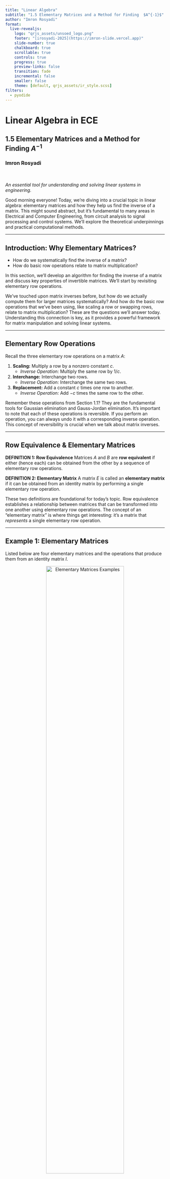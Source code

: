 ```yaml
---
title: "Linear Algebra"
subtitle: "1.5 Elementary Matrices and a Method for Finding  $A^{-1}$"
author: "Imron Rosyadi"
format:
  live-revealjs:
    logo: "qrjs_assets/unsoed_logo.png"
    footer: "[irosyadi-2025](https://imron-slide.vercel.app)"
    slide-number: true
    chalkboard: true
    scrollable: true
    controls: true
    progress: true
    preview-links: false
    transition: fade
    incremental: false
    smaller: false
    theme: [default, qrjs_assets/ir_style.scss]
filters:
  - pyodide
---
```


# Linear Algebra in ECE
## 1.5 Elementary Matrices and a Method for Finding $A^{-1}$

### Imron Rosyadi

<br>
<br>
*An essential tool for understanding and solving linear systems in engineering.*

::: {.notes}
Good morning everyone! Today, we're diving into a crucial topic in linear algebra: elementary matrices and how they help us find the inverse of a matrix. This might sound abstract, but it's fundamental to many areas in Electrical and Computer Engineering, from circuit analysis to signal processing and control systems. We'll explore the theoretical underpinnings and practical computational methods.
:::

---

## Introduction: Why Elementary Matrices?

*   How do we systematically find the inverse of a matrix?
*   How do basic row operations relate to matrix multiplication?

In this section, we'll develop an algorithm for finding the inverse of a matrix and discuss key properties of invertible matrices. We'll start by revisiting elementary row operations.

::: {.notes}
We've touched upon matrix inverses before, but how do we actually compute them for larger matrices systematically? And how do the basic row operations that we've been using, like scaling a row or swapping rows, relate to matrix multiplication? These are the questions we'll answer today. Understanding this connection is key, as it provides a powerful framework for matrix manipulation and solving linear systems.
:::

---

## Elementary Row Operations

Recall the three elementary row operations on a matrix $A$:

1.  **Scaling:** Multiply a row by a nonzero constant $c$.
    *   *Inverse Operation:* Multiply the same row by $1/c$.
2.  **Interchange:** Interchange two rows.
    *   *Inverse Operation:* Interchange the same two rows.
3.  **Replacement:** Add a constant $c$ times one row to another.
    *   *Inverse Operation:* Add $-c$ times the same row to the other.

:::: {.notes}
Remember these operations from Section 1.1? They are the fundamental tools for Gaussian elimination and Gauss-Jordan elimination. It's important to note that each of these operations is reversible. If you perform an operation, you can always undo it with a corresponding inverse operation. This concept of reversibility is crucial when we talk about matrix inverses.
::::

---

## Row Equivalence & Elementary Matrices

**DEFINITION 1: Row Equivalence**
Matrices $A$ and $B$ are **row equivalent** if either (hence each) can be obtained from the other by a sequence of elementary row operations.

**DEFINITION 2: Elementary Matrix**
A matrix $E$ is called an **elementary matrix** if it can be obtained from an identity matrix by performing a single elementary row operation.

::: {.notes}
These two definitions are foundational for today's topic. Row equivalence establishes a relationship between matrices that can be transformed into one another using elementary row operations. The concept of an "elementary matrix" is where things get interesting: it's a matrix that *represents* a single elementary row operation.
:::

---

## Example 1: Elementary Matrices

Listed below are four elementary matrices and the operations that produce them from an identity matrix $I$.

<p align="center">
  <img src="https://cdn-mineru.openxlab.org.cn/result/2025-08-19/d28de157-cffb-4586-85b2-10e6c17e5d20/37bf5ddf1b6d900ee27a546893743db2089ea1ac3abe9e4f5339237b15e3007e.jpg" alt="Elementary Matrices Examples" style="width:70%;">
</p>

::: {.notes}
Here you can see concrete examples.
The first matrix on the left is formed by multiplying the second row of $I_3$ by 7.
The second, by swapping the first and third rows of $I_3$.
The third, by adding -2 times the first row to the third row of $I_3$.
And the fourth, by multiplying the first row of $I_2$ by 1.
Notice how they all originate from an identity matrix and correspond to one specific elementary row operation.
:::

---

## Theorem 1.5.1: Row Operations by Matrix Multiplication

If the elementary matrix $E$ results from performing a certain row operation on $I_m$ and if $A$ is an $m \times n$ matrix, then the product $EA$ is the matrix that results when this same row operation is performed on $A$.

This is a powerful result: **performing a row operation on $A$ is equivalent to multiplying $A$ by an elementary matrix from the left.**

::: {.notes}
This theorem is a game-changer. It means that seemingly simple row operations, which we've performed directly on matrices, can actually be represented as matrix multiplications. This connection is super important because it allows us to analyze complicated sequences of row operations using the algebra of matrices. Later, we will see how this concept has profound implications for understanding matrix invertibility and factorization in signal processing or control systems.
:::

---

## Example 2: Using Elementary Matrices

Consider the matrix:
$$
A = \left[ \begin{array}{rrrr}1 & 0 & 2 & 3 \\ 2 & -1 & 3 & 6 \\ 1 & 4 & 4 & 0 \end{array} \right]
$$

And the elementary matrix:
$$
E = \left[ \begin{array}{lll}1 & 0 & 0 \\ 0 & 1 & 0 \\ 3 & 0 & 1 \end{array} \right]
$$

$E$ results from adding 3 times the first row of $I_3$ to its third row.

The product $EA$ is:

$$
EA = \left[ \begin{array}{rrrr}1 & 0 & 2 & 3 \\ 2 & -1 & 3 & 6 \\ 4 & 4 & 10 & 9 \end{array} \right]
$$

This is precisely what you get by adding 3 times row 1 of $A$ to row 3 of $A$.

::: {.notes}
Let's see this in action. We have matrix A and elementary matrix E. E was formed by taking I3 and adding 3 times its first row to its third row.
Now, if we explicitly multiply E by A, we get a new matrix. If you look closely, you'll see that this new matrix is exactly what you would get if you performed that same row operation (add 3 times row 1 to row 3) directly on matrix A. This example beautifully illustrates Theorem 1.5.1.
While we often perform row operations directly in practice, understanding this matrix multiplication equivalent is crucial for theoretical proofs and more advanced matrix decompositions.
:::

---

## Example 2: Python Demonstration

Let's compute $EA$.

```.pyodide
#| max-lines: 12
import numpy as np

A = np.array([
    [1, 0, 2, 3],
    [2, -1, 3, 6],
    [1, 4, 4, 0]
])

E = np.array([
    [1, 0, 0],
    [0, 1, 0],
    [3, 0, 1]
])

EA = np.dot(E, A)
print("Matrix A:\n", A)
print("\nElementary Matrix E:\n", E)
print("\nProduct EA:\n", EA)
```

The result of `EA` confirms the effect of adding 3 times the first row of $A$ to the third row.

::: {.notes}
Now, let's confirm this using a live Python environment right here in our presentation. We'll use the `numpy` library, which is a staple in ECE for numerical computations. We define our matrix A and our elementary matrix E. Then, a simple `np.dot(E, A)` gives us the product. You can see how the third row of the resulting matrix accurately reflects the row operation. This hands-on computation reinforces the theorem.
:::

---

## Inverse Operations

For every elementary matrix $E$, there's an inverse elementary row operation that transforms $E$ back to the identity matrix $I$.

:::: {.columns}
::: {.column width="50%"}
**Row Operation on $I$ That Produces $E$**

*   Multiply row $i$ by $c \neq 0$
*   Interchange rows $i$ and $j$
*   Add $c$ times row $i$ to row $j$
:::
::: {.column width="50%"}
**Row Operation on $E$ That Reproduces $I$**

*   Multiply row $i$ by $1/c$
*   Interchange rows $i$ and $j$
*   Add $-c$ times row $i$ to row $j$
:::
::::

::: {.notes}
We discussed this briefly earlier: every elementary row operation has an inverse. This table summarizes those inverse operations. For example, if you scaled a row by $c$, you can undo it by scaling it by $1/c$. If you swapped two rows, swapping them again undoes the operation. And if you added $c$ times one row to another, you undo it by adding $-c$ times that same row. This reversibility leads us to an important theorem about elementary matrices themselves.
:::

---

## Theorem 1.5.2: Invertibility of Elementary Matrices

Every elementary matrix is **invertible**, and its inverse is also an elementary matrix.

This theorem is a building block for many results that follow.

::: {.notes}
This theorem is quite intuitive given what we just saw. Since every elementary row operation is reversible by another elementary row operation, and elementary matrices *represent* these operations, it logically follows that elementary matrices must be invertible. And furthermore, their inverse is also an elementary matrix. This is not just a theoretical curiosity; it's a critical property that enables us to express any invertible matrix as a product of elementary matrices, which is a powerful concept in areas like digital signal processing and control system design.
:::

---

## Theorem 1.5.3: Equivalent Statements

If $A$ is an $n \times n$ matrix, then the following statements are equivalent (all true or all false):

(a) $A$ is invertible.
(b) $A\mathbf{x} = \mathbf{0}$ has only the trivial solution ($\mathbf{x}=\mathbf{0}$).
(c) The reduced row echelon form (RREF) of $A$ is $I_n$.
(d) $A$ is expressible as a product of elementary matrices.

This theorem connects seemingly diverse ideas in linear algebra!

::: {.notes}
Now we come to one of the most significant theorems in introductory linear algebra: the Equivalent Statements Theorem. This theorem beautifully ties together concepts we've already learned and new ones like elementary matrices. It tells us that these four conditions are inextricably linked. If one is true, all are true. If one is false, all are false. This isn't just theory; it has practical implications in ECE. For example, knowing that "A is invertible" is equivalent to "Ax=0 has only the trivial solution" tells us that a system of equations describing a circuit has a unique solution if and only if its coefficient matrix is invertible.
:::

---

## A Method for Inverting Matrices

**Inversion Algorithm:**

To find the inverse of an invertible matrix $A$:
1.  Form the augmented matrix $[A \mid I_n]$.
2.  Perform a sequence of elementary row operations to reduce $A$ to the identity matrix $I_n$.
3.  As you perform these operations on $A$, simultaneously apply them to $I_n$.
4.  If $A$ reduces to $I_n$, the right side of the augmented matrix will be $A^{-1}$.
    The final matrix will have the form $[I_n \mid A^{-1}]$.

This method leverages the fact that the same sequence of operations that transforms $A$ to $I_n$ will transform $I_n$ to $A^{-1}$.

::: {.notes}
This algorithm directly comes from the equivalence theorem and the idea of elementary matrices. If A is invertible, we know its RREF is the identity matrix. Each step of row reduction corresponds to multiplying by an elementary matrix. So, if $E_k \dots E_1 A = I_n$, then multiplying by $A^{-1}$ on the right, we get $E_k \dots E_1 = A^{-1}$. This means the sequence of elementary matrices that transform A to I, when applied to I, will transform I to A inverse. This is the foundation of the Gauss-Jordan method for finding an inverse, a very practical algorithm in many engineering computations.
:::

---

## Example 4: Using Row Operations to Find $A^{-1}$

Find the inverse of
$$
A = \left[ \begin{array}{lll}1 & 2 & 3 \\ 2 & 5 & 3 \\ 1 & 0 & 8 \end{array} \right]
$$

We start with the augmented matrix $[A \mid I]$:

$$
\left[ \begin{array}{r r r | r r r}{1}&{2}&{3} & {1}&{0}&{0}\\ {2}&{5}&{3} & {0}&{1}&{0}\\ {1}&{0}&{8} & {0}&{0}&{1}\end{array} \right]
$$
Apply row operations:
1.  $R_2 \leftarrow R_2 - 2R_1$
2.  $R_3 \leftarrow R_3 - R_1$

$$
\left[ \begin{array}{r r r | r r r}{1}&{2}&{3} & {1}&{0}&{0}\\ {0}&{1}&{-3} & {-2}&{1}&{0}\\ {0}&{-2}&{5} & {-1}&{0}&{1}\end{array} \right]
$$

::: {.notes}
Let's walk through an example. We want to find the inverse of matrix A. We set up the augmented matrix by placing A on the left and the identity matrix on the right. Our goal is to transform the left side into the identity matrix using elementary row operations, and whatever we do to the left, we do to the right. The first step for Gauss-Jordan is to get zeros below the leading 1 in the first column. We perform R2 - 2R1 and R3 - R1. Observe how the operations are applied to both sides of the partition.
:::

---

## Example 4: Using Row Operations to Find $A^{-1}$ (Cont.)

From previous step:
$$
\left[ \begin{array}{r r r | r r r}{1}&{2}&{3} & {1}&{0}&{0}\\ {0}&{1}&{-3} & {-2}&{1}&{0}\\ {0}&{-2}&{5} & {-1}&{0}&{1}\end{array} \right]
$$
Apply row operations:
3.  $R_3 \leftarrow R_3 + 2R_2$

$$
\left[ \begin{array}{r r r | r r r}{1}&{2}&{3} & {1}&{0}&{0}\\ {0}&{1}&{-3} & {-2}&{1}&{0}\\ {0}&{0}&{-1} & {-5}&{2}&{1}\end{array} \right]
$$
4.  $R_3 \leftarrow -1 \cdot R_3$

$$
\left[ \begin{array}{r r r | r r r}{1}&{2}&{3} & {1}&{0}&{0}\\ {0}&{1}&{-3} & {-2}&{1}&{0}\\ {0}&{0}&{1} & {5}&{-2}&{-1}\end{array} \right]
$$

::: {.notes}
Continuing the process, we want to clear the entry below the leading 1 in the second column. So we perform R3 + 2R2. This gives us a 0 in the (3,2) position.
Finally, to get the identity matrix on the left, we need a 1 in the (3,3) position. We achieve this by multiplying R3 by -1. Now, we have successfully created an upper triangular form, moving towards full Gauss-Jordan.
:::

---

## Example 4: Using Row Operations to Find $A^{-1}$ (Cont.)

From previous step:
$$
\left[ \begin{array}{r r r | r r r}{1}&{2}&{3} & {1}&{0}&{0}\\ {0}&{1}&{-3} & {-2}&{1}&{0}\\ {0}&{0}&{1} & {5}&{-2}&{-1}\end{array} \right]
$$
Apply row operations:
5.  $R_2 \leftarrow R_2 + 3R_3$
6.  $R_1 \leftarrow R_1 - 3R_3$

$$
\left[ \begin{array}{r r r | r r r}{1}&{2}&{0} & {-14}&{6}&{3}\\ {0}&{1}&{0} & {13}&{-5}&{-3}\\ {0}&{0}&{1} & {5}&{-2}&{-1}\end{array} \right]
$$
7.  $R_1 \leftarrow R_1 - 2R_2$

$$
\left[ \begin{array}{r r r | r r r}{1}&{0}&{0} & {-40}&{16}&{9}\\ {0}&{1}&{0} & {13}&{-5}&{-3}\\ {0}&{0}&{1} & {5}&{-2}&{-1}\end{array} \right]
$$

Thus, the inverse is:
$$
A^{-1} = \left[ \begin{array}{rrr} - 40 & 16 & 9 \\ 13 & -5 & -3 \\ 5 & -2 & -1 \end{array} \right]
$$

::: {.notes}
Now we move to the "reverse" part of Gauss-Jordan, clearing elements above the leading 1s.
First, we make the elements above the leading 1 in the third column zero. We do R2 + 3R3 and R1 - 3R3. This gives us zeros in the (1,3) and (2,3) positions.
Finally, we clear the element above the leading 1 in the second column by performing R1 - 2R2.
Successfully, we have reduced the left side to the identity matrix. The matrix on the right is now transformed into A inverse. This systematic approach is extremely reliable for finding matrix inverses.
:::

---

## Example 4: Python Verification

Let's verify the inverse using `numpy.linalg.inv`.

```.pyodide
#| max-lines: 10
import numpy as np

A = np.array([
    [1, 2, 3],
    [2, 5, 3],
    [1, 0, 8]
])

A_inv_computed = np.linalg.inv(A)
print("Original Matrix A:\n", A)
print("\nComputed Inverse A^-1:\n", A_inv_computed)

# Verify A * A_inv should be close to identity
identity_check = np.dot(A, A_inv_computed)
print("\nVerification (A * A_inv):\n", identity_check)
```

The computed inverse matches our manual calculation, and $A A^{-1} \approx I$.

::: {.notes}
To double-check our manual calculations, we can use `numpy.linalg.inv`, which is a highly optimized function for calculating matrix inverses. As you can see, the result from `numpy` matches our step-by-step example. We can also perform a quick check by multiplying the original matrix by its inverse, which, if correct, should yield the identity matrix. This is a common practice in engineering to verify calculations.
:::

---

## Example 5: Showing That a Matrix Is Not Invertible

Consider the matrix:
$$
A = \left[ \begin{array}{rrr}1 & 6 & 4 \\ 2 & 4 & -1 \\ -1 & 2 & 5 \end{array} \right]
$$
Start with $[A \mid I]$ and apply row operations:

$$
\quad \left[ \begin{array}{r r r | r r r}{1} & {6} & {4} & {1} & {0} & {0}\\ {2} & {4} & {-1} & {0} & {1} & {0}\\ {-1} & {2} & {5} & {0} & {0} & {1} \end{array} \right]
$$
1. $R_2 \leftarrow R_2 - 2R_1$
2. $R_3 \leftarrow R_3 + R_1$

$$
\left[ \begin{array}{r r r | r r r}{1} & {6} & {4} & {1} & {0} & {0}\\ {0} & {-8} & {-9} & {-2} & {1} & {0}\\ {0} & {8} & {9} & {1} & {0} & {1} \end{array} \right]
$$
3. $R_3 \leftarrow R_3 + R_2$

$$
\left[ \begin{array}{r r r | r r r}{1} & {6} & {4} & {1} & {0} & {0}\\ {0} & {-8} & {-9} & {-2} & {1} & {0}\\ {0} & {0} & {0} & {-1} & {1} & {1} \end{array} \right]
$$

Since we obtained a row of zeros on the left side, $A$ is **not invertible**.

::: {.notes}
What if a matrix isn't invertible? How does this algorithm tell us? Let's take matrix A here. We'll start the inversion process the same way.
After the first set of row operations to clear the first column, we get to the second matrix.
Now, when we try to clear the elements below the second pivot, specifically the (3,2) element, by adding R2 to R3, we find something crucial: the entire third row of the left part of the augmented matrix becomes zero.
According to Theorem 1.5.3 part (c), if the reduced row echelon form of $A$ is not $I_n$, then $A$ is not invertible. A row of zeros means we cannot reduce it to the identity matrix, hence $A$ is singular, or non-invertible.
:::

---

## Example 5: Python Check for Non-Invertibility

What happens when `numpy.linalg.inv` tries to invert a singular matrix?

```.pyodide
#| max-lines: 10
import numpy as np

A_singular = np.array([
    [1, 6, 4],
    [2, 4, -1],
    [-1, 2, 5]
])

print("Matrix A (singular):\n", A_singular)

try:
    A_singular_inv = np.linalg.inv(A_singular)
    print("\nInverse (should not appear):\n", A_singular_inv)
except np.linalg.LinAlgError as e:
    print(f"\nError: {e}")
    print("This matrix is singular and does not have an inverse.")
```

`numpy` correctly identifies the matrix as singular, consistent with our manual process.

::: {.notes}
Let's see how `numpy` handles this. We use a try-except block because we expect an error. When `np.linalg.inv` is called on a singular matrix, it raises a `LinAlgError`, specifically indicating the matrix is singular. This confirms our manual observation: the appearance of a row of zeros on the left side during the inversion process is the clear signal that the matrix is not invertible.
This concept is critical in ECE. For example, if a system matrix in circuit analysis turns out to be singular, it implies that the circuit equations do not have a unique solution, perhaps indicating a design flaw or a dependent set of equations.
:::

---

## Example 6: Analyzing Homogeneous Systems

Use Theorem 1.5.3 to determine whether the given homogeneous systems have nontrivial solutions.

**System (a):**
$$
\begin{array}{r l} & {x_{1} + 2x_{2} + 3x_{3} = 0}\\ & {2x_{1} + 5x_{2} + 3x_{3} = 0}\\ & {x_{1} + 0x_{2} + 8x_{3} = 0} \end{array}
$$
Coefficient matrix: $A = \left[ \begin{array}{lll}1 & 2 & 3 \\ 2 & 5 & 3 \\ 1 & 0 & 8 \end{array} \right]$ (from Example 4)

---

## Example 6: Analyzing Homogeneous Systems

**System (b):**
$$
\begin{array}{r l} & {x_{1} + 6x_{2} + 4x_{3} = 0}\\ & {2x_{1} + 4x_{2} - x_{3} = 0}\\ & {-x_{1} + 2x_{2} + 5x_{3} = 0} \end{array}
$$
Coefficient matrix: $A = \left[ \begin{array}{rrr}1 & 6 & 4 \\ 2 & 4 & -1 \\ -1 & 2 & 5 \end{array} \right]$ (from Example 5)

**Solution:**
From parts (a) and (b) of Theorem 1.5.3: a homogeneous linear system $A\mathbf{x}=\mathbf{0}$ has only the trivial solution if and only if its coefficient matrix $A$ is invertible.

*   System (a)'s coefficient matrix (Example 4) **is invertible**. Thus, system (a) has **only the trivial solution**.
*   System (b)'s coefficient matrix (Example 5) **is NOT invertible**. Thus, system (b) has **nontrivial solutions**.

::: {.notes}
This example directly shows the power of Theorem 1.5.3. We don't even need to solve the systems explicitly. We can simply look at the invertibility of their coefficient matrices.
For system (a), its coefficient matrix is the same one we successfully inverted in Example 4. Since it's invertible, Theorem 1.5.3(a) implies Theorem 1.5.3(b) - the system $A\mathbf{x}=\mathbf{0}$ has only the trivial solution.
For system (b), its coefficient matrix is the singular matrix from Example 5. Since it's not invertible, Theorem 1.5.3(a) is false, which means Theorem 1.5.3(b) is also false. Therefore, $A\mathbf{x}=\mathbf{0}$ for system (b) must have non-trivial solutions. This is a very efficient way to determine the nature of solutions for homogeneous systems, which often arise in finding null spaces of linear transformations or analyzing stable states in dynamic systems in ECE.
:::

---

## ECE Applications & Summary

**Key Concepts for ECE:**

*   **System Analysis:** Inverting matrices is crucial for solving systems of linear equations that model electrical circuits, control systems, and communication networks.
*   **Transformations:** Elementary matrices represent fundamental transformations that can be applied to data (e.g., in signal processing or computer graphics).
*   **Invertibility:** Determines if a unique solution exists for a given engineering problem (e.g., unique current/voltage in a circuit, unique control input for a desired output).

---

## ECE Applications & Summary

**Today We Covered:**

*   Elementary Row Operations and their matrix representation.
*   The definition and invertibility of Elementary Matrices.
*   The fundamental **Equivalence Theorem** linking invertibility, homogeneous solutions, RREF, and elementary matrices.
*   A practical algorithm for finding $A^{-1}$ using row operations.
*   How to identify non-invertible matrices during the inversion process.

::: {.notes}
Let's briefly tie back the theoretical concepts to practical ECE applications. The ability to solve systems of equations by inverting matrices is fundamental in circuit analysis to find unknown currents and voltages. In control systems, matrix inverses are used in state-space representations to design controllers. In signal processing, transformations often involve matrix multiplications. The concept of invertibility itself is critical: it tells us if a unique solution exists for a system of equations. For example, if a circuit's matrix is singular, it might imply a redundant or ill-defined circuit.

To summarize, today we first revisited elementary row operations and introduced elementary matrices as their matrix multiplication equivalents. We proved that elementary matrices are always invertible. Then, we explored the powerful Equivalence Theorem, which unifies several core linear algebra concepts, providing deep insights into matrix properties. Finally, we learned and practiced a systematic algorithm to find matrix inverses and how to recognize when a matrix is not invertible.
This forms a robust foundation for more advanced topics in matrices and linear transformations.
:::